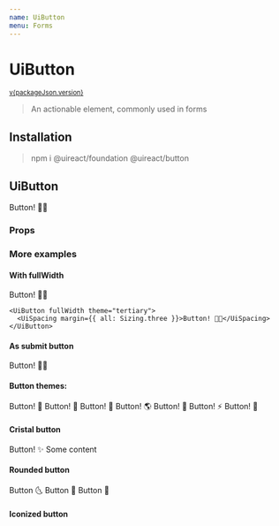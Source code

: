 ```yaml
---
name: UiButton
menu: Forms
---
```






# UiButton

<sup>
  <a href="https://github.com/inavac182/ui-react/blob/main/packages/button/" target="_blank">
    v{packageJson.version}
  </a>
</sup>

> An actionable element, commonly used in forms

## Installation

> npm i @uireact/foundation @uireact/button

## UiButton

<Playground>
  <UiButton>
    <UiSpacing margin={{ all: Sizing.three }}>Button! 💅🏾</UiSpacing>
  </UiButton>
</Playground>

### Props

<Props of={UiButton} />

### More examples

#### With fullWidth

<Playground>
  <UiGrid cols={2} rows={1} colsGap={20} justifyItems="center">
    <UiButton fullWidth>
      <UiSpacing margin={{ all: Sizing.three }}>Button! 💅🏾</UiSpacing>
    </UiButton>

    <UiButton fullWidth theme="tertiary">
      <UiSpacing margin={{ all: Sizing.three }}>Button! 💅🏾</UiSpacing>
    </UiButton>

  </UiGrid>
</Playground>

#### As submit button

<Playground>
  <form>
    <UiButton theme="secondary" type="submit">
      Button! 💅🏾
    </UiButton>
  </form>
</Playground>

#### Button themes:

<Playground>
  <UiGrid cols={{ small: 1, medium: 5, large: 7, xlarge: 7 }} colsGap={5} rowsGap={5} justifyItems="center">
    <UiButton fullWidth>
      <UiSpacing margin={{ all: Sizing.three }}>Button! 🐬</UiSpacing>
    </UiButton>
    <UiButton fullWidth theme="secondary">
      <UiSpacing margin={{ all: Sizing.three }}>Button! 🐉</UiSpacing>
    </UiButton>
    <UiButton fullWidth theme="tertiary">
      <UiSpacing margin={{ all: Sizing.three }}>Button! 🌹</UiSpacing>
    </UiButton>
    <UiButton fullWidth theme="positive">
      <UiSpacing margin={{ all: Sizing.three }}>Button! 🌎</UiSpacing>
    </UiButton>
    <UiButton fullWidth theme="negative" disabled>
      <UiSpacing margin={{ all: Sizing.three }}>Button! 🌈</UiSpacing>
    </UiButton>
    <UiButton fullWidth theme="error">
      <UiSpacing margin={{ all: Sizing.three }}>Button! ⚡️</UiSpacing>
    </UiButton>
    <UiButton fullWidth theme="warning">
      <UiSpacing margin={{ all: Sizing.three }}>Button! 🌋</UiSpacing>
    </UiButton>
  </UiGrid>
</Playground>

#### Cristal button

<Playground>
  <UiCard>
    <UiFlexGrid gap="three">
      <UiButton theme="tertiary" cristal>
        <UiSpacing margin={{ all: Sizing.three }}>Button! ✨</UiSpacing>
      </UiButton>
      Some content
    </UiFlexGrid>
  </UiCard>
</Playground>

#### Rounded button

<Playground>
  <UiCard weight="10">
    <UiFlexGrid gap="three">
      <UiButton rounded>
        <UiSpacing padding={{ all: 'three' }}>
          <UiText>Button 🌜</UiText>
        </UiSpacing>
      </UiButton>
      <UiButton rounded theme="secondary">
        <UiSpacing padding={{ all: 'three' }}>
          <UiText>Button 🍻</UiText>
        </UiSpacing>
      </UiButton>
      <UiButton rounded cristal theme="tertiary">
        <UiSpacing padding={{ all: 'three' }}>
          <UiText>Button 📡</UiText>
        </UiSpacing>
      </UiButton>
    </UiFlexGrid>
  </UiCard>
</Playground>

#### Iconized button

<Playground>
  <UiCard weight="10">
    <UiFlexGrid gap="three" alignItems="center">
      <UiButton rounded iconized theme="primary">
        <UiIcon icon="EarthAmericas" size="xlarge" />
      </UiButton>
      <UiButton rounded iconized theme="secondary">
        <UiIcon icon="EarthEuropa" size="large" />
      </UiButton>
      <UiButton rounded iconized theme="tertiary">
        <UiIcon icon="EarthAsia" size="regular" />
      </UiButton>
      <UiButton rounded iconized theme="positive">
        <UiIcon icon="EarthAfrica" size="small" />
      </UiButton>
      <UiButton rounded iconized theme="error">
        <UiIcon icon="BadgeCheck" size="xsmall" />
      </UiButton>
    </UiFlexGrid>
  </UiCard>
</Playground>
